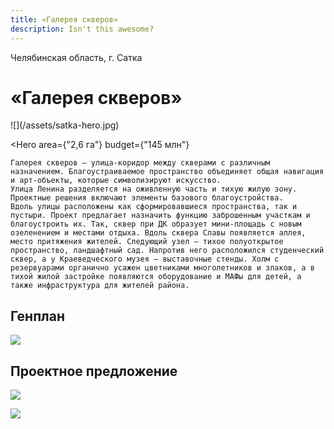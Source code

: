 ```yaml
---
title: «Галерея скверов»
description: Isn't this awesome?
---
```


<AffinumLogo />

Челябинская область, г. Сатка

# «Галерея скверов»

<Wide>
    ![](/assets/satka-hero.jpg)
</Wide>

<Hero
    area={"2,6 га"}
    budget={"145 млн"}
>
    Галерея скверов — улица-коридор между скверами с различным назначением. Благоустраиваемое пространство объединяет общая навигация и арт-объекты, которые символизируют искусство.
    Улица Ленина разделяется на оживленную часть и тихую жилую зону. Проектные решения включают элементы базового благоустройства.
    Вдоль улицы расположены как сформировавшиеся пространства, так и пустыри. Проект предлагает назначить функцию заброшенным участкам и благоустроить их. Так, сквер при ДК образует мини-площадь с новым озеленением и местами отдыха. Вдоль сквера Славы появляется аллея, место притяжения жителей. Следующий узел — тихое полуоткрытое пространство, ландшафтный сад. Напротив него расположился студенческий сквер, а у Краеведческого музея — выставочные стенды. Холм с резервуарами органично усажен цветниками многолетников и злаков, а в тихой жилой застройке появляются оборудование и МАФы для детей, а также инфраструктура для жителей района.
</Hero>

## Генплан

![](/assets/satka-00.jpg)

## Проектное предложение

![](/assets/satka-01.jpg)

![](/assets/satka-02.jpg)

